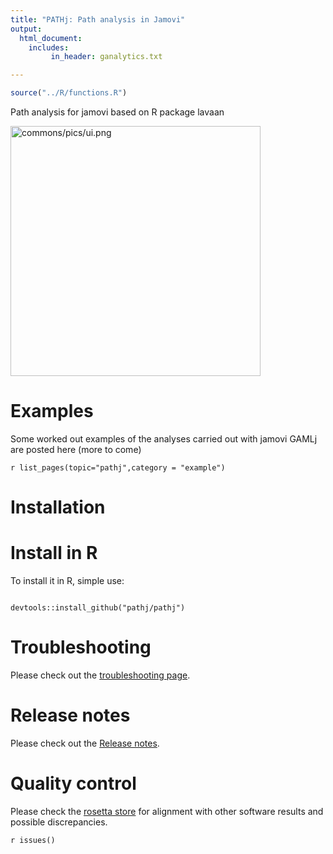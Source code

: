 ```yaml
---
title: "PATHj: Path analysis in Jamovi"
output: 
  html_document:
    includes:
         in_header: ganalytics.txt

---
```

  

```r
source("../R/functions.R")

```
  

Path analysis for jamovi based on R package lavaan

<img src="commons/pics/ui.png" class="img-responsive" alt="commons/pics/ui.png" width="400">



# Examples

Some worked out examples of the analyses carried out with jamovi GAMLj are posted here (more to come)

`r list_pages(topic="pathj",category = "example")`




# Installation



# Install in R

To install it in R, simple use:

```

devtools::install_github("pathj/pathj")

```

# Troubleshooting

Please check out the  [troubleshooting page](https://.github.io/gamlj_docs/troubles.html). 

# Release notes

Please check out the  [Release notes](release_notes.html). 

# Quality control

Please check the [rosetta store](rosetta.html) for alignment with other software results and possible discrepancies.

  
`r issues()`

